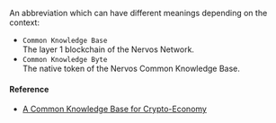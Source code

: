An abbreviation which can have different meanings depending on the context:

- `Common Knowledge Base` <br/> The layer 1 blockchain of the Nervos Network.
- `Common Knowledge Byte` <br/> The native token of the Nervos Common Knowledge Base.

#### Reference
- [A Common Knowledge Base for Crypto-Economy](https://github.com/nervosnetwork/rfcs/blob/master/rfcs/0002-ckb/0002-ckb.md)

